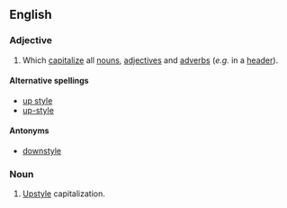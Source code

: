 ==English==

===Adjective===
{{en-adj|-}}
#{{typography}}{{capitalization}} Which [[capitalize]] all [[noun]]s, [[adjective]]s and [[adverb]]s (''e.g.'' in a [[header]]).

====Alternative spellings====
* [[up style]]
* [[up-style]]

====Antonyms====
* [[downstyle]]

===Noun===
{{en-noun|-}}
#{{typography}} [[#Adjective|Upstyle]] capitalization.